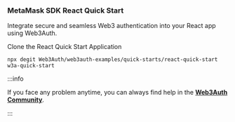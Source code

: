 ### MetaMask SDK React Quick Start

Integrate secure and seamless Web3 authentication into your React app using Web3Auth.

Clone the React Quick Start Application

```shell
npx degit Web3Auth/web3auth-examples/quick-starts/react-quick-start w3a-quick-start
```

:::info

If you face any problem anytime, you can always find help in the [**Web3Auth Community**](https://web3auth.io/community/c/help-pnp/pnp-web/7).

:::
